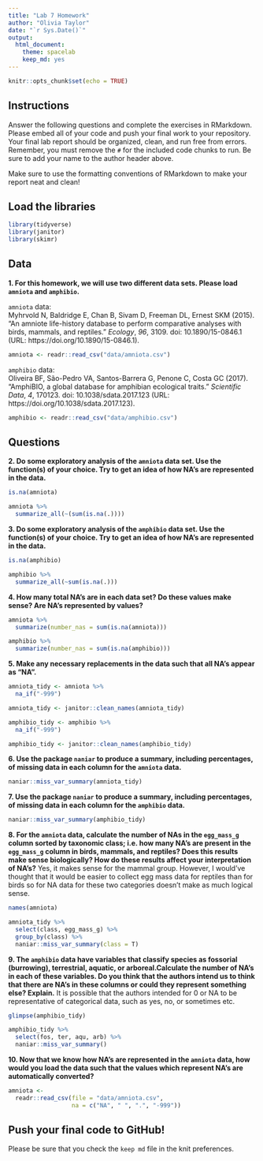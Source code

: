 ```yaml
---
title: "Lab 7 Homework"
author: "Olivia Taylor"
date: "`r Sys.Date()`"
output:
  html_document: 
    theme: spacelab
    keep_md: yes
---
```


```r
knitr::opts_chunk$set(echo = TRUE)
```

## Instructions
Answer the following questions and complete the exercises in RMarkdown. Please embed all of your code and push your final work to your repository. Your final lab report should be organized, clean, and run free from errors. Remember, you must remove the `#` for the included code chunks to run. Be sure to add your name to the author header above.  

Make sure to use the formatting conventions of RMarkdown to make your report neat and clean!  

## Load the libraries
```r
library(tidyverse)
library(janitor)
library(skimr)
``` 

## Data
**1. For this homework, we will use two different data sets. Please load `amniota` and `amphibio`.**  

`amniota` data:  
Myhrvold N, Baldridge E, Chan B, Sivam D, Freeman DL, Ernest SKM (2015). “An amniote life-history
database to perform comparative analyses with birds, mammals, and reptiles.” _Ecology_, *96*, 3109.
doi: 10.1890/15-0846.1 (URL: https://doi.org/10.1890/15-0846.1).
```r
amniota <- readr::read_csv("data/amniota.csv")
```

`amphibio` data:  
Oliveira BF, São-Pedro VA, Santos-Barrera G, Penone C, Costa GC (2017). “AmphiBIO, a global database
for amphibian ecological traits.” _Scientific Data_, *4*, 170123. doi: 10.1038/sdata.2017.123 (URL:
https://doi.org/10.1038/sdata.2017.123).
```r
amphibio <- readr::read_csv("data/amphibio.csv")
```

## Questions  
**2. Do some exploratory analysis of the `amniota` data set. Use the function(s) of your choice. Try to get an idea of how NA's are represented in the data.**  

```r
is.na(amniota)
```

```r
amniota %>% 
  summarize_all(~(sum(is.na(.))))
```
**3. Do some exploratory analysis of the `amphibio` data set. Use the function(s) of your choice. Try to get an idea of how NA's are represented in the data.**  

```r
is.na(amphibio)
```
```r
amphibio %>% 
  summarize_all(~sum(is.na(.)))
```

**4. How many total NA's are in each data set? Do these values make sense? Are NA's represented by values?**   

```r
amniota %>% 
  summarize(number_nas = sum(is.na(amniota)))
```

```r
amphibio %>% 
  summarize(number_nas = sum(is.na(amphibio)))
```

**5. Make any necessary replacements in the data such that all NA's appear as "NA".**   
```r
amniota_tidy <- amniota %>% 
  na_if("-999")
```
```r
amniota_tidy <- janitor::clean_names(amniota_tidy)
```

```r
amphibio_tidy <- amphibio %>% 
  na_if("-999")
```

```r
amphibio_tidy <- janitor::clean_names(amphibio_tidy)
```

**6. Use the package `naniar` to produce a summary, including percentages, of missing data in each column for the `amniota` data.**  
```r
naniar::miss_var_summary(amniota_tidy)
```

**7. Use the package `naniar` to produce a summary, including percentages, of missing data in each column for the `amphibio` data.**
```r
naniar::miss_var_summary(amphibio_tidy)
```

**8. For the `amniota` data, calculate the number of NAs in the `egg_mass_g` column sorted by taxonomic class; i.e. how many NA's are present in the `egg_mass_g` column in birds, mammals, and reptiles? Does this results make sense biologically? How do these results affect your interpretation of NA's?**   Yes, it makes sense for the mammal group. However, I would've thought that it would be easier to collect egg mass data for reptiles than for birds so for NA data for these two categories doesn't make as much logical sense.
```r
names(amniota)
```

```r
amniota_tidy %>% 
  select(class, egg_mass_g) %>% 
  group_by(class) %>% 
  naniar::miss_var_summary(class = T)
```

**9. The `amphibio` data have variables that classify species as fossorial (burrowing), terrestrial, aquatic, or arboreal.Calculate the number of NA's in each of these variables. Do you think that the authors intend us to think that there are NA's in these columns or could they represent something else? Explain.** It is possible that the authors intended for 0 or NA to be representative of categorical data, such as yes, no, or sometimes etc. 
```r
glimpse(amphibio_tidy)
```


```r
amphibio_tidy %>% 
  select(fos, ter, aqu, arb) %>% 
  naniar::miss_var_summary()
```

**10. Now that we know how NA's are represented in the `amniota` data, how would you load the data such that the values which represent NA's are automatically converted?**
```r
amniota <- 
  readr::read_csv(file = "data/amniota.csv", 
                  na = c("NA", " ", ".", "-999"))
```

## Push your final code to GitHub!
Please be sure that you check the `keep md` file in the knit preferences.  